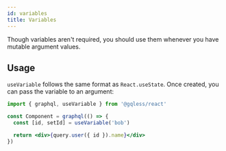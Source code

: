 ```yaml
---
id: variables
title: Variables
---
```


Though variables aren't required, you should use them whenever you have mutable argument values.

## Usage

`useVariable` follows the same format as `React.useState`. Once created, you can pass the variable to an argument:
```jsx
import { graphql, useVariable } from '@gqless/react'

const Component = graphql(() => {
  const [id, setId] = useVariable('bob')

  return <div>{query.user({ id }).name}</div>
})
```
